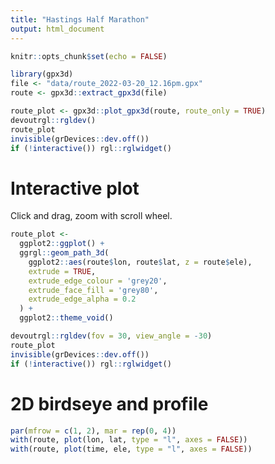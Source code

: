 ```yaml
---
title: "Hastings Half Marathon"
output: html_document
---
```


```r
knitr::opts_chunk$set(echo = FALSE)
```

```r
library(gpx3d)
file <- "data/route_2022-03-20_12.16pm.gpx"
route <- gpx3d::extract_gpx3d(file)
```

```r
route_plot <- gpx3d::plot_gpx3d(route, route_only = TRUE)
devoutrgl::rgldev()
route_plot
invisible(grDevices::dev.off())
if (!interactive()) rgl::rglwidget()
```

# Interactive plot

Click and drag, zoom with scroll wheel.

```r
route_plot <-
  ggplot2::ggplot() +
  ggrgl::geom_path_3d(
    ggplot2::aes(route$lon, route$lat, z = route$ele),
    extrude = TRUE,
    extrude_edge_colour = 'grey20',
    extrude_face_fill = 'grey80',
    extrude_edge_alpha = 0.2
  ) + 
  ggplot2::theme_void()

devoutrgl::rgldev(fov = 30, view_angle = -30)
route_plot
invisible(grDevices::dev.off())
if (!interactive()) rgl::rglwidget()
```

# 2D birdseye and profile

```r
par(mfrow = c(1, 2), mar = rep(0, 4))
with(route, plot(lon, lat, type = "l", axes = FALSE))
with(route, plot(time, ele, type = "l", axes = FALSE))
```
